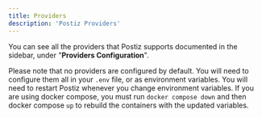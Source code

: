 ```yaml
---
title: Providers
description: 'Postiz Providers'
---
```


You can see all the providers that Postiz supports documented in the sidebar, under "**Providers Configuration**".

Please note that no providers are configured by default. You will need to configure them all in your `.env` file, or as environment variables. You will need to restart Postiz whenever you change environment variables. If you are using docker compose, you must run `docker compose down` and then docker compose `up` to rebuild the containers with the updated variables.

<NeverShare />